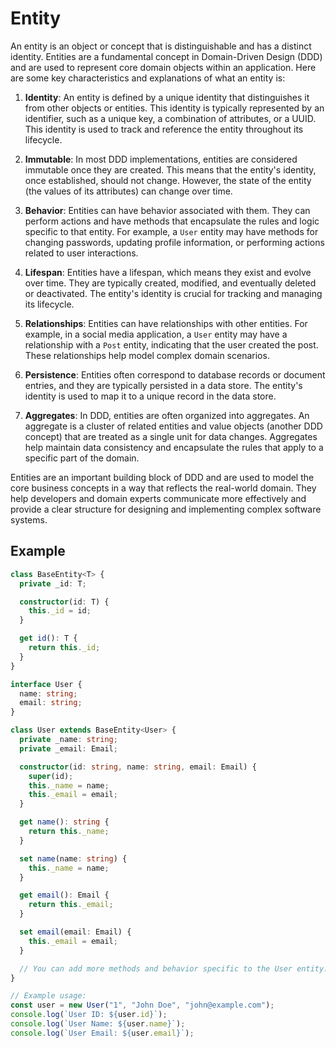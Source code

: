 # Entity

An entity is an object or concept that is distinguishable and has a distinct identity. Entities are a fundamental concept in Domain-Driven Design (DDD) and are used to represent core domain objects within an application. Here are some key characteristics and explanations of what an entity is:

1. **Identity**: An entity is defined by a unique identity that distinguishes it from other objects or entities. This identity is typically represented by an identifier, such as a unique key, a combination of attributes, or a UUID. This identity is used to track and reference the entity throughout its lifecycle.

2. **Immutable**: In most DDD implementations, entities are considered immutable once they are created. This means that the entity's identity, once established, should not change. However, the state of the entity (the values of its attributes) can change over time.

3. **Behavior**: Entities can have behavior associated with them. They can perform actions and have methods that encapsulate the rules and logic specific to that entity. For example, a `User` entity may have methods for changing passwords, updating profile information, or performing actions related to user interactions.

4. **Lifespan**: Entities have a lifespan, which means they exist and evolve over time. They are typically created, modified, and eventually deleted or deactivated. The entity's identity is crucial for tracking and managing its lifecycle.

5. **Relationships**: Entities can have relationships with other entities. For example, in a social media application, a `User` entity may have a relationship with a `Post` entity, indicating that the user created the post. These relationships help model complex domain scenarios.

6. **Persistence**: Entities often correspond to database records or document entries, and they are typically persisted in a data store. The entity's identity is used to map it to a unique record in the data store.

7. **Aggregates**: In DDD, entities are often organized into aggregates. An aggregate is a cluster of related entities and value objects (another DDD concept) that are treated as a single unit for data changes. Aggregates help maintain data consistency and encapsulate the rules that apply to a specific part of the domain.

Entities are an important building block of DDD and are used to model the core business concepts in a way that reflects the real-world domain. They help developers and domain experts communicate more effectively and provide a clear structure for designing and implementing complex software systems.

## Example

```ts copy
class BaseEntity<T> {
  private _id: T;

  constructor(id: T) {
    this._id = id;
  }

  get id(): T {
    return this._id;
  }
}

interface User {
  name: string;
  email: string;
}

class User extends BaseEntity<User> {
  private _name: string;
  private _email: Email;

  constructor(id: string, name: string, email: Email) {
    super(id);
    this._name = name;
    this._email = email;
  }

  get name(): string {
    return this._name;
  }

  set name(name: string) {
    this._name = name;
  }

  get email(): Email {
    return this._email;
  }

  set email(email: Email) {
    this._email = email;
  }

  // You can add more methods and behavior specific to the User entity.
}

// Example usage:
const user = new User("1", "John Doe", "john@example.com");
console.log(`User ID: ${user.id}`);
console.log(`User Name: ${user.name}`);
console.log(`User Email: ${user.email}`);
```
